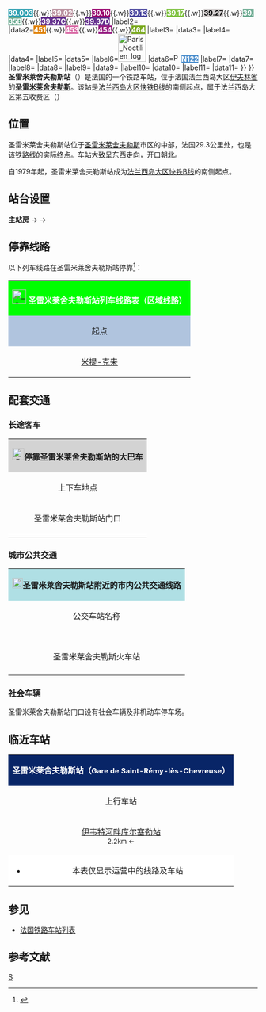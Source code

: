 {{Infobox station
|native_name=Gare de Saint-Rémy-lès-Chevreuse
|native_name_lang=fr
|name= <!-- 檔案已被刪除 [[File:RATP.svg|32x32px]] -->圣雷米莱舍夫勒斯站<br>
|image=RER-B Saint-Rémy1.jpg
|caption=圣雷米莱舍夫勒斯站主站房
|borough={{FRA}}[[伊夫林省|伊夫林省]][[圣雷米莱舍夫勒斯|圣雷米莱舍夫勒斯]]
|address=1 Rue Ditte,<br>78470 ST-RÉMY-LÈS-CHEVREUSE
|coordinates={{coord|48|42|10|N|2|04|15|E|display=inline,title|scale:10000}}
|elevation=81
|architect=
|owned= [[File:_Sncf-logo.svg|32x32px]]
|structure=地面单侧式车站
|opened=1867年8月26日
|closed=
|status=使用中
|operator= [[File:_Sncf-logo.svg|32x32px]]
|lines={{link-fr|索线铁路|Ligne de Sceaux}}
|platforms=2
|tracks=2
|type=客运车站
|services=[[法兰西岛大区快铁|RER]]
|passengers=1,012,303人次
|pass_year=2017年<ref>{{Cite web|url=https://data.ratp.fr/explore/dataset/trafic-annuel-entrant-par-station-du-reseau-ferre-2017/table/?sort=-trafic|title=Fréquentation en gares|accessdate=2018-11-20|author=RATP|date=|language=fr|publisher=RATP Open Data|archive-date=2018-11-21|archive-url=https://web.archive.org/web/20181121120021/https://data.ratp.fr/explore/dataset/trafic-annuel-entrant-par-station-du-reseau-ferre-2017/table/?sort=-trafic|dead-url=no}}</ref>
|pass_rank=
|other_services_collapsible=yes
|other_services={{Infobox|child=yes
|label1=<span style="background:#AE1939"><span style="color:#FFFFFF">{{lang|fr|SAVAC}}</span></span>
|data1=<span style="background:#EC1D24"><span style="color:#FFFFFF">'''262'''</span></span>{{.w}}<span style="background:#952C57"><span style="color:#FFFFFF">'''263'''</span></span>{{.w}}<span style="background:#30A1B2"><span style="color:#FFFFFF">'''39.003'''</span></span>{{.w}}<span style="background:#B98F9D"><span style="color:#FFFFFF">'''39.02'''</span></span>{{.w}}<span style="background:#99036E"><span style="color:#FFFFFF">'''39.10'''</span></span>{{.w}}<span style="background:#4C489F"><span style="color:#FFFFFF">'''39.13'''</span></span>{{.w}}<span style="background:#7FC241"><span style="color:#FFFFFF">'''39.17'''</span></span>{{.w}}<span style="background:#D2CECE"><span style="color:#000000">'''39.27'''</span></span>{{.w}}<span style="background:#6EAC93"><span style="color:#FFFFFF">'''39.35B'''</span></span>{{.w}}<span style="background:#65328F"><span style="color:#FFFFFF">'''39.37C'''</span></span>{{.w}}<span style="background:#65328F"><span style="color:#FFFFFF">'''39.37D'''</span></span>
|label2=<span style="background:#0000EE"><span style="color:#FFFFFF">{{lang|fr|SQY}}</span></span><span style="background:#00BEFF"><span style="color:#FFFFFF">{{lang|fr|Bus}}</span></span>
|data2=<span style="background:#E08309"><span style="color:#FFFFFF">'''451'''</span></span>{{.w}}<span style="background:#D96BA6"><span style="color:#FFFFFF">'''453'''</span></span>{{.w}}<span style="background:#951B81"><span style="color:#FFFFFF">'''454'''</span></span>{{.w}}<span style="background:#7BAA20"><span style="color:#FFFFFF">'''464'''</span></span> 
|label3=
|data3=
|label4=
|data4=
|label5=
|data5=
|label6=[[File:Paris_Noctilien_logo.svg|56x56px]]
|data6=[[File:Paris_logo_noctilien_jms.svg|16x16px]]<span style="background:#4D8FCD"><span style="color:#FFFFFF">'''N122'''</span></span>
|label7=
|data7=
|label8=
|data8=
|label9=
|data9=
|label10=
|data10=
|label11=
|data11=
}}
}}
'''圣雷米莱舍夫勒斯站'''（{{lang-fr|Gare de Saint-Rémy-lès-Chevreuse}}）是法国的一个铁路车站，位于法国法兰西岛大区[[伊夫林省|伊夫林省]]的'''[[圣雷米莱舍夫勒斯|圣雷米莱舍夫勒斯]]'''。该站是[[法兰西岛大区快铁B线|法兰西岛大区快铁B线]]的南侧起点，属于法兰西岛大区第五收费区（{{lang|fr|Zone 5}}）

==位置==

圣雷米莱舍夫勒斯站位于[[圣雷米莱舍夫勒斯|圣雷米莱舍夫勒斯]]市区的中部，法国{{link-fr|索线铁路|Ligne de Sceaux}}29.3公里处，也是该铁路线的实际终点。车站大致呈东西走向，开口朝北。

自1979年起，圣雷米莱舍夫勒斯站成为[[法兰西岛大区快铁B线|法兰西岛大区快铁B线]]的南侧起点。

==站台设置==
{{RailStStart|北}}
'''主站房'''
{{RailStPlatform|侧d||1T||}}
{{RailStLine|||[[File:RER.svg|22x22px]][[File:Paris_rer_B_jms.svg|22x22px]]|}}→
{{RailStLine|||[[File:RER.svg|22x22px]][[File:Paris_rer_B_jms.svg|22x22px]]|}}→
{{RailStPlatform|岛| |||}}
{{RailStLine|||存车线||| ||}}
{{RailStLine|||存车线}}
{{RailStLine|||存车线}}
{{RailStEnd|南}}

== 停靠线路 ==

以下列车线路在圣雷米莱舍夫勒斯站停靠<ref>{{Cite web|url=https://www.horaires-de-trains.fr/horaires_rerb-Saint_Remy_Les_Chevreuse-.html|title=Horaires RER B au départ de Saint-Rémy lès Chevreuse|accessdate=2018-11-20|author=Horaire des trains|date=|language=法语|publisher=Horaire des trains|archive-date=2018-11-21|archive-url=https://web.archive.org/web/20181121021948/https://www.horaires-de-trains.fr/horaires_rerb-Saint_Remy_Les_Chevreuse-.html|dead-url=no}}</ref>：

{| class="wikitable mw-collapsible"
|colspan="5" style="background:#00FF00" align="center" |[[File:_Sncf-logo.svg|28x28px]] ''' <span style="color:#FFFFFF">圣雷米莱舍夫勒斯站列车线路表（区域线路）</span>'''
|-
!style="background:#B0C4DE"|起点
!style="background:#B0C4DE"|上一站
!style="background:#B0C4DE"|线路
!style="background:#B0C4DE"|下一站
!style="background:#B0C4DE"|终点
|-
|[[米提-克来站|米提-克来]]
|[[伊韦特河畔吉夫站|伊韦特河畔吉夫]]
|aligne="center"|[[File:RER.svg|22x22px]][[File:Paris_rer_B_jms.svg|22x22px]]
|（终点）
|（终点）
|}

==配套交通==
===长途客车===

{| class="wikitable mw-collapsible" 
|colspan="3" align="center" style="background:#D3D3D3" |[[File:BSicon_BUS.svg|24x24px]]'''停靠圣雷米莱舍夫勒斯站的大巴车'''
|-
!align="center" |上下车地点
!align="center" |运营单位
!align="center" |主要线路及目的地{{noteTag|name=noteA}}
|-
| rowspan="3" align="center" |圣雷米莱舍夫勒斯站门口
|align="center"|'''{{link-fr|舍夫勒斯河谷汽车服务|Services automobiles de la vallée de Chevreuse}}'''<br><span style="background:#AE1939"><span style="color:#FFFFFF">'''{{lang|fr|SAVAC}}'''</span></span>
|
<span style="background:#EC1D24"><span style="color:#FFFFFF">'''262'''</span></span> [[马尼莱阿莫|马尼莱阿莫]]{{.w}}[[沙托福尔_(伊夫林省)|沙托福尔]]{{.w}}[[图叙勒诺布勒|图叙勒诺布勒]]{{.w}}[[比克_(伊夫林省)|比克]]{{.w}}[[凡尔赛沙托左岸站|左岸沙托城铁站]]<br>
<span style="background:#952C57"><span style="color:#FFFFFF">'''263'''</span></span> [[马尼莱阿莫|马尼莱阿莫]]{{.w}}[[沙托福尔_(伊夫林省)|沙托福尔]]{{.w}}[[凡尔赛沙托左岸站|左岸沙托城铁站]]{{noteTag|name=noteC}}<br>
<span style="background:#30A1B2"><span style="color:#FFFFFF">'''39.003'''</span></span> [[舍夫勒斯|舍夫勒斯]]{{.w}}[[伊夫林地区当皮耶尔|伊夫林地区当皮耶尔]]{{.w}}[[欧法尔纪|欧法尔纪]]{{.w}}[[伊夫林地区老教堂|伊夫林地区老教堂]]{{.w}}[[杭布叶|杭布叶]]{{noteTag|name=noteC}}<br>
<span style="background:#D2CECE"><span style="color:#000000">'''39.27'''</span></span> [[舍夫勒斯|舍夫勒斯]]{{.w}}[[圣福尔热|圣福尔热]]{{.w}}[[伊夫林地区圣皮耶尔|伊夫林地区圣皮耶尔]]{{.w}}[[莱维圣农|莱维圣农]]{{.w}}[[莱埃萨尔勒鲁瓦|莱埃萨尔勒鲁瓦]]{{noteTag|name=noteC}}<br>
|-
|align="center" |[[File:Paris_Noctilien_logo.svg|56x56px]]
|
<span style="background:#4D8FCD"><span style="color:#FFFFFF">'''N122'''</span></span> [[沙特雷站|巴黎]]{{.w}}[[登费尔-罗什罗站|登费尔-罗什罗站]]{{.w}}[[马西_(埃松省)|马西]]{{.w}}[[奥赛|奥赛]]{{.w}}[[伊韦特河畔比尔|伊韦特河畔比尔]]{{.w}}[[伊韦特河畔吉夫|伊韦特河畔吉夫]]
|-
|align="center" |RATP{{noteTag|name=noteB}}
|''当RER B施工或罢工时，RATP可能会提供途径该线路沿途站点的大巴车''
|-
|colspan="3" style="background:#FFFFFF"|{{noteFoot|1=
{{noteTag|name=noteA|1=本栏不包括可以联程中转前往的目的地}}
{{noteTag|name=noteB|1=其车票可与SNCF的同线路车票通用}}
{{noteTag|name=noteC|1=周六、周日及节假日停运}}
}}
|}

===城市公共交通===

{| class="wikitable mw-collapsible " 
|colspan="3" align="center" style="background:#AFDFE4"|[[File:Bus-logo.svg|21x21px]]'''圣雷米莱舍夫勒斯站附近的市内公共交通线路'''
|-
!align="center" |公交车站名称
!align="center" |运营单位
!align="center" |停靠线路{{noteTag|name=noteA}}<ref>{{Cite web|url= |title=Plan du réseau|accessdate=2018-11-20|author=|date=|language=法语|publisher= }}</ref>
|-
|rowspan="2" align="center" |'''{{lang|fr|Gare de Saint-Rémy-lès-Chevreuse}}'''<br>圣雷米莱舍夫勒斯火车站
|align="center"|'''{{link-fr|舍夫勒斯河谷汽车服务|Services automobiles de la vallée de Chevreuse}}'''<br><span style="background:#AE1939"><span style="color:#FFFFFF">'''{{lang|fr|SAVAC}}'''</span></span>
|
<span style="background:#B98F9D"><span style="color:#FFFFFF">'''39.02'''</span></span> '''[[圣雷米莱舍夫勒斯|圣雷米莱舍夫勒斯]]'''-快铁站 ↔ '''[[伊韦特河畔吉夫|伊韦特河畔吉夫]]'''-河谷高级中学{{noteTag|name=noteB}}<br>
<span style="background:#99036E"><span style="color:#FFFFFF">'''39.10'''</span></span> '''[[圣雷米莱舍夫勒斯|圣雷米莱舍夫勒斯]]'''-快铁站 ↔ '''[[圣雷米莱舍夫勒斯|圣雷米莱舍夫勒斯]]'''-采石场{{noteTag|name=noteC}}<br>
<span style="background:#4C489F"><span style="color:#FFFFFF">'''39.13'''</span></span> '''[[圣雷米莱舍夫勒斯|圣雷米莱舍夫勒斯]]'''-快铁站 ↔ '''[[利穆尔|利穆尔]]'''-儒勒·凡尔纳高级中学{{noteTag|name=noteB}}<br>
<span style="background:#7FC241"><span style="color:#FFFFFF">'''39.17'''</span></span> '''[[圣雷米莱舍夫勒斯|圣雷米莱舍夫勒斯]]'''-快铁站 ↔ '''[[拉韦里耶尔|拉韦里耶尔]]'''-[[拉韦里耶尔站|火车站]]{{noteTag|name=noteB}}<br>
<span style="background:#6EAC93"><span style="color:#FFFFFF">'''39.35B'''</span></span> '''[[伊韦特河畔吉夫|伊韦特河畔吉夫]]'''-河谷高级中学 ↔ '''[[舍夫勒斯|舍夫勒斯]]'''-顾拜旦初级中学{{noteTag|name=noteC}}<br>
<span style="background:#65328F"><span style="color:#FFFFFF">'''39.37C'''</span></span> '''[[圣雷米莱舍夫勒斯|圣雷米莱舍夫勒斯]]'''-快铁站 ↔ '''[[圣雷米莱舍夫勒斯|圣雷米莱舍夫勒斯]]'''-采石场{{noteTag|name=noteC}}<br>
<span style="background:#65328F"><span style="color:#FFFFFF">'''39.37D'''</span></span> '''[[圣雷米莱舍夫勒斯|圣雷米莱舍夫勒斯]]'''-快铁站 ↔ '''[[比克_(伊夫林省)|比克]]'''-法德高级中学{{noteTag|name=noteC}}<br>
|-
|align="center"|{{link-fr|伊夫林地区圣康坦城市公共交通|Réseau de bus Sqybus}}<br><span style="background:#0000EE"><span style="color:#FFFFFF">'''{{lang|fr|SQY}}'''</span></span><span style="background:#00BEFF"><span style="color:#FFFFFF">'''{{lang|fr|Bus}}'''</span></span>
|
<span style="background:#E08309"><span style="color:#FFFFFF">'''451'''</span></span> '''[[圣雷米莱舍夫勒斯|圣雷米莱舍夫勒斯]]'''-火车站 ↔ '''[[瓦桑勒布雷通讷|瓦桑勒布雷通讷]]'''-伊莲·布谢尔初级中学{{noteTag|name=noteC}}<br>
<span style="background:#D96BA6"><span style="color:#FFFFFF">'''453'''</span></span> '''[[圣雷米莱舍夫勒斯|圣雷米莱舍夫勒斯]]'''-火车站 ↔ '''[[基扬库尔|基扬库尔]]'''-厄仁讷·维奥莱特勒迪克{{noteTag|name=noteB}}<br>
<span style="background:#951B81"><span style="color:#FFFFFF">'''454'''</span></span> '''[[圣雷米莱舍夫勒斯|圣雷米莱舍夫勒斯]]'''-火车站 ↔ '''[[蒙提尼勒布雷通讷|蒙提尼勒布雷通讷]]'''-圣弗朗索瓦达西斯初级中学{{noteTag|name=noteC}}<br>
<span style="background:#7BAA20"><span style="color:#FFFFFF">'''464'''</span></span> '''[[圣雷米莱舍夫勒斯|圣雷米莱舍夫勒斯]]'''-火车站 ↔ '''[[蒙提尼勒布雷通讷|蒙提尼勒布雷通讷]]'''-[[伊夫林地区圣康坦-蒙提尼勒布雷通讷站|火车站]]
|-
|colspan="3" style="background:#FFFFFF"|{{noteFoot|1=
{{noteTag|name=noteA|1='''粗体字'''代表该站所在的市镇；中文名称非官方正式翻译，仅供参考}}
{{noteTag|name=noteB|1=市区内的公交线路周日及节假日停运}}
{{noteTag|name=noteC|1=周六、周日及节假日停运}}
}}
|}

===社会车辆===

圣雷米莱舍夫勒斯站门口设有社会车辆及非机动车停车场。

==临近车站==

{|class="wikitable mw-collapsible" style="margin: 0 auto; width:42em;"
|colspan="3"  style="background:#082567" align="center"|<span style="color:#FFFFFF">'''圣雷米莱舍夫勒斯站（<span style="font-size:11pt;">Gare de Saint-Rémy-lès-Chevreuse</span>）'''</span>
|-
!上行车站
!线路
!下行车站
|-
|align="center" |[[伊韦特河畔库尔塞勒站|伊韦特河畔库尔塞勒站]] <br><span style="font-size:small">2.2km ←</span>
|align="center" |'''{{link-fr|索线铁路|Ligne de Sceaux}}'''	
|align="center" |（终点）
|-
|colspan="3" style="background:#FFFFFF"|
*本表仅显示运营中的线路及车站
|}

==参见==
* [[法国铁路车站列表|法国铁路车站列表]]

== 参考文献 ==
{{Reflist}}

{{RER B}}
[[Category:伊夫林省铁路车站|S]]